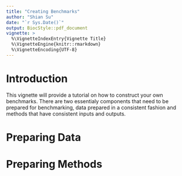 ```yaml
---
title: "Creating Benchmarks"
author: "Shian Su"
date: "`r Sys.Date()`"
output: BiocStyle::pdf_document
vignette: >
  %\VignetteIndexEntry{Vignette Title}
  %\VignetteEngine{knitr::rmarkdown}
  %\VignetteEncoding{UTF-8}
---
```


# Introduction

This vignette will provide a tutorial on how to construct your own benchmarks. There are two essentialy components that need to be prepared for benchmarking, data prepared in a consistent fashion and methods that have consistent inputs and outputs. 

# Preparing Data

# Preparing Methods

